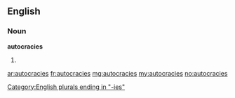 ==English==

===Noun===
'''autocracies'''

# {{plural of|[[autocracy]]}}

[[Category:English plurals ending in "-ies"]]
[[ar:autocracies]]
[[fr:autocracies]]
[[mg:autocracies]]
[[my:autocracies]]
[[no:autocracies]]